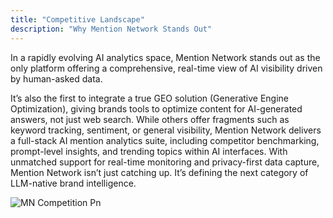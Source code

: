 ```yaml
---
title: "Competitive Landscape"
description: "Why Mention Network Stands Out"
---
```


In a rapidly evolving AI analytics space, Mention Network stands out as the only platform offering a comprehensive, real-time view of AI visibility driven by human-asked data.

It’s also the first to integrate a true GEO solution (Generative Engine Optimization), giving brands tools to optimize content for AI-generated answers, not just web search. While others offer fragments such as keyword tracking, sentiment, or general visibility, Mention Network delivers a full-stack AI mention analytics suite, including competitor benchmarking, prompt-level insights, and trending topics within AI interfaces. With unmatched support for real-time monitoring and privacy-first data capture, Mention Network isn’t just catching up. It’s defining the next category of LLM-native brand intelligence.

![MN Competition Pn](/images/MNCompetition.png)
